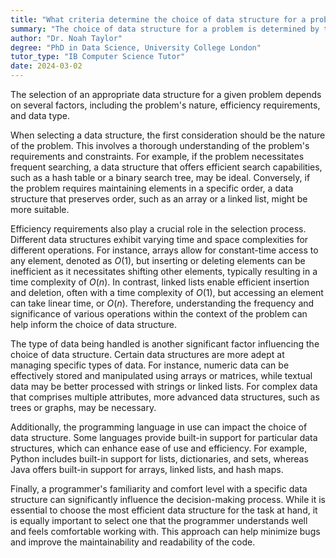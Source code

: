 ```yaml
---
title: "What criteria determine the choice of data structure for a problem?"
summary: "The choice of data structure for a problem is determined by the nature of the problem, efficiency requirements, and data type."
author: "Dr. Noah Taylor"
degree: "PhD in Data Science, University College London"
tutor_type: "IB Computer Science Tutor"
date: 2024-03-02
---
```


The selection of an appropriate data structure for a given problem depends on several factors, including the problem's nature, efficiency requirements, and data type.

When selecting a data structure, the first consideration should be the nature of the problem. This involves a thorough understanding of the problem's requirements and constraints. For example, if the problem necessitates frequent searching, a data structure that offers efficient search capabilities, such as a hash table or a binary search tree, may be ideal. Conversely, if the problem requires maintaining elements in a specific order, a data structure that preserves order, such as an array or a linked list, might be more suitable.

Efficiency requirements also play a crucial role in the selection process. Different data structures exhibit varying time and space complexities for different operations. For instance, arrays allow for constant-time access to any element, denoted as $O(1)$, but inserting or deleting elements can be inefficient as it necessitates shifting other elements, typically resulting in a time complexity of $O(n)$. In contrast, linked lists enable efficient insertion and deletion, often with a time complexity of $O(1)$, but accessing an element can take linear time, or $O(n)$. Therefore, understanding the frequency and significance of various operations within the context of the problem can help inform the choice of data structure.

The type of data being handled is another significant factor influencing the choice of data structure. Certain data structures are more adept at managing specific types of data. For instance, numeric data can be effectively stored and manipulated using arrays or matrices, while textual data may be better processed with strings or linked lists. For complex data that comprises multiple attributes, more advanced data structures, such as trees or graphs, may be necessary.

Additionally, the programming language in use can impact the choice of data structure. Some languages provide built-in support for particular data structures, which can enhance ease of use and efficiency. For example, Python includes built-in support for lists, dictionaries, and sets, whereas Java offers built-in support for arrays, linked lists, and hash maps.

Finally, a programmer's familiarity and comfort level with a specific data structure can significantly influence the decision-making process. While it is essential to choose the most efficient data structure for the task at hand, it is equally important to select one that the programmer understands well and feels comfortable working with. This approach can help minimize bugs and improve the maintainability and readability of the code.
    